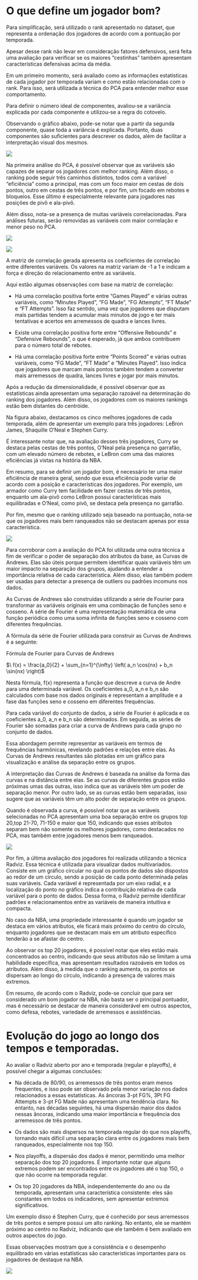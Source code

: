 # O que define um jogador bom?

Para simplificação, será utilizado o rank apresentado no dataset, que representa a ordenação dos jogadores de acordo com a pontuação por temporada.

Apesar desse rank não levar em consideração fatores defensivos, será feita uma avaliação para verificar se os maiores "cestinhas" também apresentam características defensivas acima da média.

Em um primeiro momento, será avaliado como as informações estatísticas de cada jogador por temporada variam e como estão relacionadas com o rank. Para isso, será utilizada a técnica do PCA para entender melhor esse comportamento.

Para definir o número ideal de componentes, avaliou-se a variância explicada por cada componente e utilizou-se a regra do cotovelo.

Observando o gráfico abaixo, pode-se notar que a partir da segunda componente, quase toda a variância é explicada. Portanto, duas componentes são suficientes para descrever os dados, além de facilitar a interpretação visual dos mesmos.

![](imagens/3.png)

Na primeira análise do PCA, é possível observar que as variáveis são capazes de separar os jogadores com melhor ranking. Além disso, o ranking pode seguir três caminhos distintos, todos com a variável "eficiência" como a principal, mas com um foco maior em cestas de dois pontos, outro em cestas de três pontos, e por fim, um focado em rebotes e bloqueios. Esse último é especialmente relevante para jogadores nas posições de pivô e ala-pivô.

Além disso, nota-se a presença de muitas variáveis correlacionadas. Para análises futuras, serão removidas as variáveis com maior correlação e menor peso no PCA.

![](imagens/4.png)

![](imagens/5.png)

A matriz de correlação gerada apresenta os coeficientes de correlação entre diferentes variáveis. Os valores na matriz variam de -1 a 1 e indicam a força e direção do relacionamento entre as variáveis.

Aqui estão algumas observações com base na matriz de correlação:

* Há uma correlação positiva forte entre "Games Played" e várias outras variáveis, como "Minutes Played", "FG Made", "FG Attempts", "FT Made" e "FT Attempts". Isso faz sentido, uma vez que jogadores que disputam mais partidas tendem a acumular mais minutos de jogo e ter mais tentativas e acertos em arremessos de quadra e lances livres.

* Existe uma correlação positiva forte entre "Offensive Rebounds" e "Defensive Rebounds", o que é esperado, já que ambos contribuem para o número total de rebotes.

* Há uma correlação positiva forte entre "Points Scored" e várias outras variáveis, como "FG Made", "FT Made" e "Minutes Played". Isso indica que jogadores que marcam mais pontos também tendem a converter mais arremessos de quadra, lances livres e jogar por mais minutos.

Após a redução da dimensionalidade, é possível observar que as estatísticas ainda apresentam uma separação razoável na determinação do ranking dos jogadores. Além disso, os jogadores com os maiores rankings estão bem distantes do centróide.

Na figura abaixo, destacamos os cinco melhores jogadores de cada temporada, além de apresentar um exemplo para três jogadores: LeBron James, Shaquille O'Neal e Stephen Curry.

É interessante notar que, na avaliação desses três jogadores, Curry se destaca pelas cestas de três pontos, O'Neal pela presença no garrafão, com um elevado número de rebotes, e LeBron com uma das maiores eficiências já vistas na história da NBA.

Em resumo, para se definir um jogador bom, é necessário ter uma maior eficiência de maneira geral, sendo que essa eficiência pode variar de acordo com a posição e características dos jogadores. Por exemplo, um armador como Curry tem facilidade em fazer cestas de três pontos, enquanto um ala-pivô como LeBron possui características mais equilibradas e O'Neal, como pivô, se destaca pela presença no garrafão.

Por fim, mesmo que o ranking utilizado seja baseado na pontuação, nota-se que os jogadores mais bem ranqueados não se destacam apenas por essa característica.

![](imagens/6.png)

Para corroborar com a avaliação do PCA foi utilizada uma outra técnica a fim de verificar o poder de separação dos atributos da base, as Curvas de Andrews.
Elas são úteis porque permitem identificar quais variáveis têm um maior impacto na separação dos grupos, ajudando a entender a importância relativa de cada característica. Além disso, elas também podem ser usadas para detectar a presença de outliers ou padrões incomuns nos dados.

As Curvas de Andrews são construídas utilizando a série de Fourier para transformar as variáveis originais em uma combinação de funções seno e cosseno. A série de Fourier é uma representação matemática de uma função periódica como uma soma infinita de funções seno e cosseno com diferentes frequências.

A fórmula da série de Fourier utilizada para construir as Curvas de Andrews é a seguinte:

Fórmula de Fourier para Curvas de Andrews

$\ f(x) = \frac{a_0}{2} + \sum_{n=1}^{\infty} \left( a_n \cos(nx) + b_n \sin(nx) \right)$

Nesta fórmula, f(x) representa a função que descreve a curva de Andre para uma determinada variável. Os coeficientes a_0, a_n e b_n são calculados com base nos dados originais e representam a amplitude e a fase das funções seno e cosseno em diferentes frequências.

Para cada variável do conjunto de dados, a série de Fourier é aplicada e os coeficientes a_0, a_n e b_n são determinados. Em seguida, as séries de Fourier são somadas para criar a curva de Andrews para cada grupo no conjunto de dados.

Essa abordagem permite representar as variáveis em termos de frequências harmônicas, revelando padrões e relações entre elas. As Curvas de Andrews resultantes são plotadas em um gráfico para visualização e análise da separação entre os grupos.

A interpretação das Curvas de Andrews é baseada na análise da forma das curvas e na distância entre elas. Se as curvas de diferentes grupos estão próximas umas das outras, isso indica que as variáveis têm um poder de separação menor. Por outro lado, se as curvas estão bem separadas, isso sugere que as variáveis têm um alto poder de separação entre os grupos.

Quando é observada a curva, é possível notar que as variáveis selecionadas no PCA apresentam uma boa separação entre os grupos top 20,top 21-70, 71-150 e maior que 150, indicando que esses atributos separam bem não somente os melhores jogadores, como destacados no PCA, mas também entre jogadores menos bem ranqueados.

![](imagens/7.png)

Por fim, a última avaliação dos jogadores foi realizada utilizando a técnica Radviz. Essa técnica é utilizada para visualizar dados multivariados. Consiste em um gráfico circular no qual os pontos de dados são dispostos ao redor de um círculo, sendo a posição de cada ponto determinada pelas suas variáveis. Cada variável é representada por um eixo radial, e a localização do ponto no gráfico indica a contribuição relativa de cada variável para o ponto de dados. Dessa forma, o Radviz permite identificar padrões e relacionamentos entre as variáveis de maneira intuitiva e compacta.

No caso da NBA, uma propriedade interessante é quando um jogador se destaca em vários atributos, ele ficará mais próximo do centro do círculo, enquanto jogadores que se destacam mais em um atributo específico tenderão a se afastar do centro.

Ao observar os top 20 jogadores, é possível notar que eles estão mais concentrados ao centro, indicando que seus atributos não se limitam a uma habilidade específica, mas apresentam resultados razoáveis em todos os atributos. Além disso, à medida que o ranking aumenta, os pontos se dispersam ao longo do círculo, indicando a presença de valores mais extremos.

Em resumo, de acordo com o Radviz, pode-se concluir que para ser considerado um bom jogador na NBA, não basta ser o principal pontuador, mas é necessário se destacar de maneira considerável em outros aspectos, como defesa, rebotes, variedade de arremessos e assistências.

# Evolução do jogo ao longo dos tempos e temporadas.

Ao avaliar o Radviz aberto por ano e temporada (regular e playoffs), é possível chegar a algumas conclusões:

* Na década de 80/90, os arremessos de três pontos eram menos frequentes, e isso pode ser observado pela menor variação nos dados relacionados a essas estatísticas. As âncoras 3-pt FG%, 3Pt FG Attempts e 3-pt FG Made não apresentam uma tendência clara. No entanto, nas décadas seguintes, há uma dispersão maior dos dados nessas âncoras, indicando uma maior importância e frequência dos arremessos de três pontos.

* Os dados são mais dispersos na temporada regular do que nos playoffs, tornando mais difícil uma separação clara entre os jogadores mais bem ranqueados, especialmente nos top 150.

* Nos playoffs, a dispersão dos dados é menor, permitindo uma melhor separação dos top 20 jogadores. É importante notar que alguns extremos podem ser encontrados entre os jogadores até o top 150, o que não ocorre na temporada regular.

* Os top 20 jogadores da NBA, independentemente do ano ou da temporada, apresentam uma característica consistente: eles são constantes em todos os indicadores, sem apresentar extremos significativos.

Um exemplo disso é Stephen Curry, que é conhecido por seus arremessos de três pontos e sempre possui um alto ranking. No entanto, ele se mantém próximo ao centro no Radviz, indicando que ele também é bem avaliado em outros aspectos do jogo.

Essas observações mostram que a consistência e o desempenho equilibrado em várias estatísticas são características importantes para os jogadores de destaque na NBA.

![](imagens/14.png)
